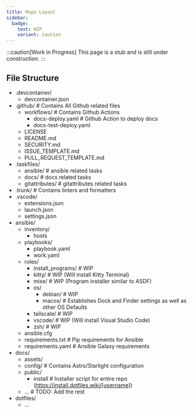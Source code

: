 ```yaml
---
title: Repo Layout
sidebar:
  badge:
    text: WIP
    variant: caution
---
```


:::caution[Work in Progress]
This page is a stub and is still under construction.
:::


<StubComponent />


## File Structure
<FileTree>

- .devcontainer/
  - devcontainer.json
- .github/ # Contains All Github related files
  - workflows/ # Contains Github Actions
    - docs-deploy.yaml # Github Action to deploy docs
    - docs-test-deploy.yaml
  - LICENSE
  - README.md
  - SECURITY.md
  - ISSUE_TEMPLATE.md
  - PULL_REQUEST_TEMPLATE.md
- .taskfiles/
  - ansible/ # ansible related tasks
  - docs/ # docs related tasks
  - gitattributes/ # gitattributes related tasks
- .trunk/ # Contains linters and formatters
- .vscode/
  - extensions.json
  - launch.json
  - settings.json
- ansible/
  - inventory/
    - hosts
  - playbooks/
    - playbook.yaml
    - work.yaml
  - roles/
    - install_programs/ # WIP
    - kitty/ # WIP (Will install Kitty Terminal)
    - mise/ # WIP (Program installer similar to ASDF)
    - os/
      - debian/ # WIP
      - macos/ # Establishes Dock and Finder settings as well as other OS Defaults
    - tailscale/ # WIP
    - vscode/ # WIP (Will install Visual Studio Code)
    - zsh/ # WIP
  - ansible.cfg
  - requirements.txt # Pip requirements for Ansible
  - requirements.yaml # Ansible Galaxy requirements
- docs/
  - assets/
  - config/ # Contains Astro/Starlight configuration
  - public/
    - install # Installer script for entire repo (https://install.dotfiles.wiki/[username])
  - ... # TODO: Add the rest
- dotfiles/
  - ...
</FileTree>
